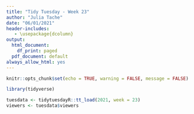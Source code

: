 ```yaml
---
title: "Tidy Tuesday - Week 23"
author: "Julia Tache"
date: "06/01/2021"
header-includes:
   - \usepackage{dcolumn}
output:
  html_document:
    df_print: paged
  pdf_document: default 
always_allow_html: yes
---
```


```r
knitr::opts_chunk$set(echo = TRUE, warning = FALSE, message = FALSE)
```

```r
library(tidyverse)

tuesdata <- tidytuesdayR::tt_load(2021, week = 23)
viewers <- tuesdata$viewers 
```
